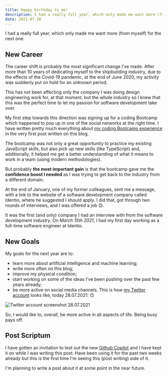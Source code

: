 ```yaml
---
title: Happy birthday to me!
description: I had a really full year, which only made me want more (from myself) for the next one.
date: 2021-07-28
---
```


I had a really full year, which only made me want more (from myself) for the next one.

## New Career

The career shift is probably the most significant change I've made. After more than 10 years of dedicating myself to the shipbuilding industry, due to the effects of the Covid-19 pandemic, at the end of June 2020, my activity was suddenly put on hold for an unknown period.

This has not been affecting only the company I was doing design engineering work for, at that moment, but the whole industry so I knew that this was the perfect time to let my passion for software development take over.

My first step towards this direction was signing up for a coding Bootcamp which happened to pop up in one of the social networks at the right time.
I have written pretty much everything about [my coding Bootcamp experience](/blog/2020/i-ve-just-completed-my-first-coding-bootcamp/) in the very first post written on this blog.

The bootcamp was not only a great opportunity to practice my existing JavaScript skills, but also pick up new skills (like TypeScript) and, additionally, it helped me get a better understanding of what it means to work in a team (using modern methodologies).

But probably **the most important gain** is that the bootcamp gave me the **confidence boost I needed** as I was trying to get back to the industry from a different domain.

At the end of January, one of my former colleagues, sent me a message, with a link to the website of a software development company called Identio, where he suggested I should apply. I did that, got through two rounds of interviews, and I was offered a job 😊.

It was the first (and only) company I had an interview with from the software development industry.
On _March 15th 2021_, I had my first day working as a full-time software engineer at Identio.

## New Goals

My goals for the next year are to:

-   learn more about artificial intelligence and machine learning;
-   write more often on this blog;
-   improve my physical condition;
-   start working on some of the ideas I've been pushing over the past few years already;
-   be more active on social media channels. This is how [my Twitter account](https://twitter.com/AngelinCalu) looks like, today 28.07.2021: 🙃

![Twitter account screenshot 28.07.2021](./twitter_28.07.2021.png)

So, I would like to, overall, be more active in all aspects of life. Being busy pays off.

## Post Scriptum

I have gotten an invitation to test out the new [Github Copilot](https://copilot.github.com/) and I have kept it on while I was writing this post. Have been using it for the past two weeks already but this is the first time I'm seeing this (post writing) side of it.

I'm planning to write a post about it at some point in the near future.

